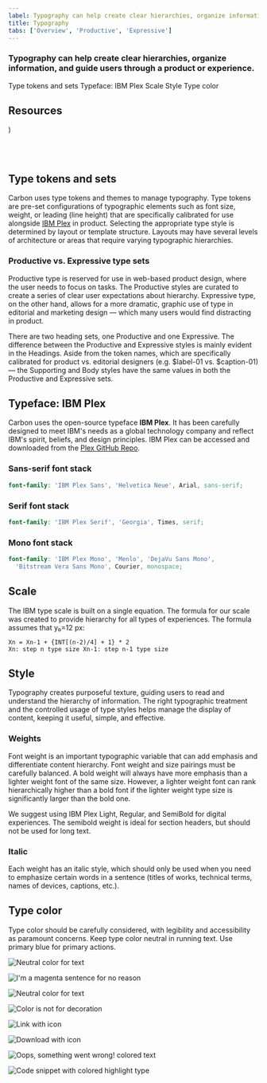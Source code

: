 ```yaml
---
label: Typography can help create clear hierarchies, organize information, and guide users through a product or experience.
title: Typography
tabs: ['Overview', 'Productive', 'Expressive']
---
```



### Typography can help create clear hierarchies, organize information, and guide users through a product or experience.

<AnchorLinks>

<AnchorLink>Type tokens and sets</AnchorLink>
<AnchorLink>Typeface: IBM Plex</AnchorLink>
<AnchorLink>Scale</AnchorLink>
<AnchorLink>Style</AnchorLink>
<AnchorLink>Type color</AnchorLink>

</AnchorLinks>

## Resources

<Row className="resource-card-group">
<Column colMd={4} colLg={4} noGutterSm>
  <ResourceCard
    subTitle="Get the latest IBM Plex™ download on GitHub"
    href="https://github.com/IBM/plex/releases/latest"
    >

<MdxIcon name="github" />

  </ResourceCard>
</Column>
<Column colMd={4} colLg={4}  noGutterSm>
  <ResourceCard
    subTitle="Visit the IBM Plex™ website to learn more"
    href="https://www.ibm.com/plex/"
    >

  </ResourceCard>
</Column>
<Column colMd={4} colLg={4} noGutterSm>
  <ResourceCard
    subTitle="Elements package: Type"
    href="https://github.com/IBM/carbon-elements/tree/master/packages/type"
    >

<MdxIcon name="github" />

  </ResourceCard>
</Column>
<Column colMd={4} colLg={4}  noGutterSm>
  <ResourceCard
    subTitle="Type package preview"
    href="https://github.com/IBM/carbon-elements/tree/master/packages/type"
    >

<MdxIcon name="codesandbox" />)

 </ResourceCard> 
</Column>
</Row>

<br />

<br />

## Type tokens and sets

Carbon uses type tokens and themes to manage typography. Type tokens are pre-set configurations of typographic elements such as font size, weight, or leading (line height) that are specifically calibrated for use alongside [IBM Plex](http://ibm.com/plex) in product. Selecting the appropriate type style is determined by layout or template structure. Layouts may have several levels of architecture or areas that require varying typographic hierarchies.

### Productive vs. Expressive type sets

Productive type is reserved for use in web-based product design, where the user needs to focus on tasks. The Productive styles are curated to create a series of clear user expectations about hierarchy. Expressive type, on the other hand, allows for a more dramatic, graphic use of type in editorial and marketing design — which many users would find distracting in product.

There are two heading sets, one Productive and one Expressive. The difference between the Productive and Expressive styles is mainly evident in the Headings. Aside from the token names, which are specifically calibrated for product vs. editorial designers (e.g. $label-01 vs. $caption-01) — the Supporting and Body styles have the same values in both the Productive and Expressive sets.

## Typeface: IBM Plex

Carbon uses the open-source typeface **IBM Plex**. It has been carefully designed to meet IBM's needs as a global technology company and reflect IBM's spirit, beliefs, and design principles. IBM Plex can be accessed and downloaded from the [Plex GitHub Repo](https://github.com/ibm/plex).

<TypeWeight type="types" />

### Sans-serif font stack

```scss
font-family: 'IBM Plex Sans', 'Helvetica Neue', Arial, sans-serif;
```

### Serif font stack

```scss
font-family: 'IBM Plex Serif', 'Georgia', Times, serif;
```

### Mono font stack

```scss
font-family: 'IBM Plex Mono', 'Menlo', 'DejaVu Sans Mono',
  'Bitstream Vera Sans Mono', Courier, monospace;
```

## Scale

The IBM type scale is built on a single equation. The formula for our scale was created to provide hierarchy for all types of experiences. The formula assumes that y₀=12 px:

<TypeScaleTable />

```
Xn = Xn-1 + {INT[(n-2)/4] + 1} * 2
Xn: step n type size Xn-1: step n-1 type size
```

## Style

Typography creates purposeful texture, guiding users to read and understand the hierarchy of information. The right typographic treatment and the controlled usage of type styles helps manage the display of content, keeping it useful, simple, and effective.

### Weights

Font weight is an important typographic variable that can add emphasis and differentiate content hierarchy. Font weight and size pairings must be carefully balanced. A bold weight will always have more emphasis than a lighter weight font of the same size. However, a lighter weight font can rank hierarchically higher than a bold font if the lighter weight type size is significantly larger than the bold one.

We suggest using IBM Plex Light, Regular, and SemiBold for digital experiences. The semibold weight is ideal for section headers, but should not be used for long text.

<TypeWeight />

### Italic

Each weight has an italic style, which should only be used when you need to emphasize certain words in a sentence (titles of works, technical terms, names of devices, captions, etc.).

<TypeWeight type="italic" />

## Type color

Type color should be carefully considered, with legibility and accessibility as paramount concerns. Keep type color neutral in running text. Use primary blue for primary actions.

<Row>
<Column colMd={4} colLg={4}>
<DoDontExample correct>

![Neutral color for text](images/Typography_overview_Type-color-1.svg)

</DoDontExample>
</Column>
<Column colMd={4} colLg={4} >
<DoDontExample>

![I'm a magenta sentence for no reason](images/Typography_overview_Type-color-2.svg)

</DoDontExample>
</Column>
</Row>

<Row>
<Column colMd={4} colLg={4}>
<DoDontExample type="do" color="dark">

![Neutral color for text](images/Typography_overview_Type-color-3.svg)

</DoDontExample>
</Column>
<Column colMd={4} colLg={4} >
<DoDontExample color="dark">

![Color is not for decoration](images/Typography_overview_Type-color-4.svg)

</DoDontExample>
</Column>
</Row>

<Row>
<Column colMd={4} colLg={4}>
<DoDontExample type="do" caption="Core blue colors are used for text links and primary actions">

![Link with icon](images/Typography_overview_Type-color-5.svg)

</DoDontExample>
</Column>
<Column colMd={4} colLg={4} >
<DoDontExample type="do" caption="Secondary actions use Gray 100 and icons">

![Download with icon](images/Typography_overview_Type-color-6.svg)

</DoDontExample>
</Column>
</Row>

<Row>
<Column colMd={4} colLg={4}>
<DoDontExample type="do" caption="Other use cases for colored type are code snippets, warnings, alerts, etc.">

![Oops, something went wrong! colored text](images/Typography_overview_Type-color-7.svg)

</DoDontExample>
</Column>
<Column colMd={4} colLg={4} >
<DoDontExample correct>

![Code snippet with colored highlight type](images/Typography_overview_Type-color-8.svg)

</DoDontExample>
</Column>
</Row>
